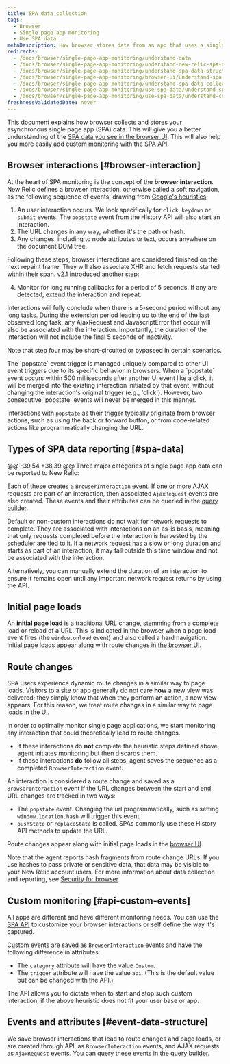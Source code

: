 ```yaml
---
title: SPA data collection
tags:
  - Browser
  - Single page app monitoring
  - Use SPA data
metaDescription: How browser stores data from an app that uses a single-page app (SPA) architecture.
redirects:
  - /docs/browser/single-page-app-monitoring/understand-data
  - /docs/browser/single-page-app-monitoring/understand-new-relic-spa-data
  - /docs/browser/single-page-app-monitoring/understand-spa-data-structure
  - /docs/browser/single-page-app-monitoring/browser-ui/understand-spa-data-collection
  - /docs/browser/single-page-app-monitoring/understand-spa-data-collection
  - /docs/browser/single-page-app-monitoring/use-spa-data/understand-spa-data-collection
  - /docs/browser/single-page-app-monitoring/use-spa-data/understand-collection-asynchronous-spa-data
freshnessValidatedDate: never
---
```

This document explains how browser collects and stores your asynchronous single page app (SPA) data. This will give you a better understanding of the [SPA data you see in the browser UI](/docs/browser/single-page-app-monitoring/browser-ui/view-spa-data-new-relic-browser). This will also help you more easily add custom monitoring with the [SPA API](/docs/browser/single-page-app-monitoring/use-spa-data/use-spa-api).

## Browser interactions [#browser-interaction]

At the heart of SPA monitoring is the concept of the <DNT>**browser interaction**</DNT>. New Relic defines a browser interaction, otherwise called a soft navigation, as the following sequence of events, drawing from [Google's heuristics](https://github.com/WICG/soft-navigations?tab=readme-ov-file#heuristics):

1. An user interaction occurs. We look specifically for `click`, `keydown` or `submit` events. The `popstate` event from the History API will also start an interaction.
2. The URL changes in any way, whether it's the path or hash.
3. Any changes, including to node attributes or text, occurs anywhere on the document DOM tree.

Following these steps, browser interactions are considered finished on the next repaint frame. They will also associate XHR and fetch requests started within their span. v2.1 introduced another step:

4. Monitor for long running callbacks for a period of 5 seconds. If any are detected, extend the interaction and repeat.

Interactions will fully conclude when there is a 5-second period without any long tasks. During the extension period leading up to the end of the last observed long task, any AjaxRequest and JavascriptError that occur will also be associated with the interaction. Importantly, the duration of the interaction will not include the final 5 seconds of inactivity.

Note that step four may be short-circuited or bypassed in certain scenarios.

<Callout variant="tip">
The `popstate` event trigger is managed uniquely compared to other UI event triggers due to its specific behavior in browsers. When a `popstate` event occurs within 500 milliseconds after another UI event like a click, it will be merged into the existing interaction initiated by that event, without changing the interaction's original trigger (e.g., 'click'). However, two consecutive `popstate` events will never be merged in this manner.

Interactions with `popstate` as their trigger typically originate from browser actions, such as using the back or forward button, or from code-related actions like programmatically changing the URL.
</Callout>

## Types of SPA data reporting [#spa-data]

@@ -39,54 +38,39 @@ Three major categories of single page app data can be reported to New Relic:

Each of these creates a `BrowserInteraction` event. If one or more AJAX requests are part of an interaction, then associated `AjaxRequest` events are also created. These events and their attributes can be queried in the [query builder](/docs/query-your-data/explore-query-data/query-builder/use-advanced-nrql-mode-specify-data).

<Callout variant="important">
Default or non-custom interactions do not wait for network requests to complete. They are associated with interactions on an as-is basis, meaning that only requests completed before the interaction is harvested by the scheduler are tied to it. If a network request has a slow or long duration and starts as part of an interaction, it may fall outside this time window and not be associated with the interaction.

Alternatively, you can manually extend the duration of an interaction to ensure it remains open until any important network request returns by using the API.
</Callout> 

## Initial page loads

An <DNT>**initial page load**</DNT> is a traditional URL change, stemming from a complete load or reload of a URL. This is indicated in the browser when a page load event fires (the `window.onload` event) and also called a hard navigation. Initial page loads appear along with route changes in [the browser UI](/docs/browser/single-page-app-monitoring/browser-ui/view-spa-data-new-relic-browser).

## Route changes

SPA users experience dynamic route changes in a similar way to page loads. Visitors to a site or app generally do not care <DNT>**how**</DNT> a new view was delivered; they simply know that when they perform an action, a new view appears. For this reason, we treat route changes in a similar way to page loads in the UI.

In order to optimally monitor single page applications, we start monitoring any interaction that could theoretically lead to route changes.

* If these interactions do **not** complete the heuristic steps defined above, agent initiates monitoring but then discards them.
* If these interactions <DNT>**do**</DNT> follow all steps, agent saves the sequence as a completed `BrowserInteraction` event.

An interaction is considered a route change and saved as a `BrowserInteraction` event if the URL changes between the start and end. URL changes are tracked in two ways:

* The `popstate` event. Changing the url programmatically, such as setting `window.location.hash` will trigger this event.
* `pushState` or `replaceState` is called. SPAs commonly use these History API methods to update the URL.

Route changes appear along with initial page loads in the [browser UI](/docs/browser/single-page-app-monitoring/browser-ui/view-spa-data-new-relic-browser).

Note that the agent reports hash fragments from route change URLs. If you use hashes to pass private or sensitive data, that data may be visible to your New Relic account users. For more information about data collection and reporting, see [Security for browser](/docs/browser/new-relic-browser/performance-quality/security-new-relic-browser).

## Custom monitoring [#api-custom-events]

All apps are different and have different monitoring needs. You can use the [SPA API](/docs/browser/new-relic-browser/browser-agent-spa-api) to customize your browser interactions or self define the way it's captured.

Custom events are saved as `BrowserInteraction` events and have the following difference in attributes:

* The `category` attribute will have the value `Custom`.
* The `trigger` attribute will have the value `api`. (This is the default value but can be changed with the API.)

The API allows you to dictate when to start and stop such custom interaction, if the above heuristic does not fit your user base or app.

## Events and attributes [#event-data-structure]

We save browser interactions that lead to route changes and page loads, or are created through API, as `BrowserInteraction` events, and AJAX requests as `AjaxRequest` events. You can query these events in the [query builder](/docs/query-your-data/explore-query-data/query-builder/use-advanced-nrql-mode-specify-data).
